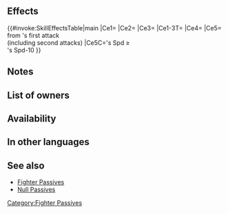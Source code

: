 {{Passive
|name=Clever Fighter
|type=B
|exclusive=0
|canUseWeapon={{WeaponList|All}}
|canUseMove={{MoveList|Armored}}
|properties=random_owner
|1name=Clever Fighter
|1tagid=SID_慧敏隊形4
|1effect=Inflicts Atk/Spd-4 on foe, neutralizes effects that guarantee foe's follow-up attacks and effects that prevent unit's follow-up attacks, and increases the Spd difference necessary for foe to make a follow-up attack by 10 during combat (for example, if Spd difference necessary increases by 10, Spd must be ≥ 15 more than foe's Spd to make a follow-up attack; stacks with similar skills), and also, if unit's Spd ≥ foe's Spd-10, reduces damage from foe's first attack by 10 during combat ("first attack" normally means only the first strike; for effects that grant "unit attacks twice," it means the first and second strikes).
|1cost=300
|1required=Savvy Fighter 3
}}
==Effects==
{{#invoke:SkillEffectsTable|main
|Ce1={{Eft|Temporary debuffs|Atk/Spd|4}}
|Ce2={{Eft|Spd Difference Increase|10}}
|Ce3={{Eft|Neutralize Guaranteed Follow-Ups}}
|Ce1-3T={{Tgt|Foe}}
|Ce4={{Eft|Neutralize Prevent Follow-Ups}}
|Ce5={{Eft|Damage Reduction|10}}<br>from {{Tgt|Foe}}'s first attack<br>(including second attacks)
|Ce5C={{Tgt|Unit}}'s Spd ≥<br>{{Tgt|Foe}}'s Spd-10
}}

==Notes==
{{Temporary debuffs}}
{{Follow-up effect neutralization}}
{{SpdDiffIncrease}}
{{FlatDamageReduction|10}}
==List of owners==
{{Skill Hero List}}
==Availability==
{{PassiveFocusList}}
{{PassiveDistributionList}}
{{PassiveCombatManualList}}
==In other languages==
{{OtherLanguages
|japanese=慧敏隊形
|german=Schlauheit
|spanishEU=Perspicaz
|spanishLA=Perspicaz
|french=Perspicacité
|italian=Perspicacia
|chineseTW=慧敏隊形
|portuguese=Perspicaz
}}
==See also==
{{See also skills|cond=Description LIKE '%increases the Spd difference necessary%to make a follow-up attack by%' OR Description LIKE '%reduces damage from foe_s first attack by 10 %'}}
* [[Fighter Passives]]
* [[Null Passives]]
{{Passives Navbox|B}}
[[Category:Fighter Passives]]